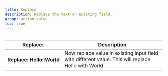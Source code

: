 ```yaml
---
title: Replace
description: Replace the text on existing field.
group: action-value
toc: true
---
```


<img
  class="d-block mb-4 img-fluid rounded-3"
  src="/docs/[[config:docs_version]]/assets/img/action-replace.png"
  alt=""
/>

<table class="table">
  <thead>
    <tr>
      <th scope="col">Replace::</th>
      <th scope="col">Description</th>
    </tr>
  </thead>
  <tbody>
    <tr>
      <th scope="row">Replace::Hello::World</th>
      <td>Now replace value in existing input field with different value. This will replace Hello with World</td>
    </tr>
  </tbody>
</table>
